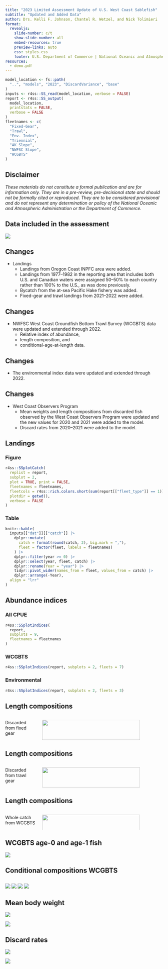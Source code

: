 ```yaml
---
title: "2023 Limited Assessment Update of U.S. West Coast Sablefish"
subtitle: "Updated and Added Data"
author: Drs. Kelli F. Johnson, Chantel R. Wetzel, and Nick Tolimieri
format:
  revealjs: 
    slide-number: c/t
    show-slide-number: all
    embed-resources: true
    preview-links: auto
    css: styles.css
    footer: U.S. Department of Commerce | National Oceanic and Atmospheric Administration | National Marine Fisheries Service
resources:
  - demo.pdf
---
```


``` r
model_location <- fs::path(
  "..", "models", "2023", "DiscardVariance", "base"
)
inputs <- r4ss::SS_read(model_location, verbose = FALSE)
report <- r4ss::SS_output(
  model_location,
  printstats = FALSE,
  verbose = FALSE
)
fleetnames <- c(
  "Fixed-Gear",
  "Trawl",
  "Env. Index",
  "Triennial",
  "AK Slope",
  "NWFSC Slope",
  "WCGBTS"
)
```

## Disclaimer

*These materials do not constitute a formal publication and are for information
only. They are in a pre-review, pre-decisional state and should not be formally
cited or reproduced. They are to be considered provisional and do not represent
any determination or policy of the National Oceanic and Atmospheric
Administration or the Department of Commerce.*

## Data included in the assessment

![](../models/2023/DiscardVariance/base/plots/data_plot.png){fig-align="center"}

## Changes {auto-animate="true"}

::: incremental
- Landings
    - Landings from Oregon Coast INPFC area were added.
    - Landings from 1977--1982 in the reporting area that includes both U.S.
      and Canadian waters were assigned 50--50\% to each country rather than
      100\% to the U.S., as was done previously.
    - Bycatch from the at-sea Pacific Hake fishery was added.
    - Fixed-gear and trawl landings from 2021--2022 were added.
:::

## Changes {auto-animate="true"}

::: incremental
- NWFSC West Coast Groundfish Bottom Trawl Survey (WCGBTS) data were updated and extended
  through 2022.
    - Relative index of abundance,
    - length composition, and
    - conditional-age-at-length data. 
:::

## Changes {auto-animate="true"}

::: incremental
- The environmental index data were updated and extended through 2022.
:::

## Changes {auto-animate="true"}

::: incremental
- West Coast Observers Program
    - Mean weights and length compositions from discarded fish observed by 
      the West Coast Observers Program were updated and the new values for 2020
      and 2021 were added to the model.
    - Discard rates from 2020--2021 were added to the model.
:::

## Landings {.smaller .scrollable}

::: panel-tabset
### Figure

```r
r4ss::SSplotCatch(
  replist = report,
  subplot = 2,
  plot = TRUE, print = FALSE,
  fleetnames = fleetnames,
  fleetcols = r4ss::rich.colors.short(sum(report[["fleet_type"]] == 1)),
  plotdir = getwd(),
  verbose = FALSE
)
```

### Table

```r
knitr::kable(
  inputs[["dat"]][["catch"]] |>
    dplyr::mutate(
      catch = format(round(catch, 2), big.mark = ","),
      fleet = factor(fleet, labels = fleetnames)
    ) |>
    dplyr::filter(year >= 0) |>
    dplyr::select(year, fleet, catch) |>
    dplyr::rename(Year = "year") |>
    tidyr::pivot_wider(names_from = fleet, values_from = catch) |>
    dplyr::arrange(-Year),
  align = "lrr"
)
```
:::

## Abundance indices {.smaller}

::: panel-tabset
### All CPUE

```r
r4ss::SSplotIndices(
  report,
  subplots = 9,
  fleetnames = fleetnames
)
```

### WCGBTS

```r
r4ss::SSplotIndices(report, subplots = 2, fleets = 7)
```

### Environmental

```r
r4ss::SSplotIndices(report, subplots = 2, fleets = 3)
```
:::

## Length compositions

:::: {.columns}
::: {.column width="20%"}
Discarded from
fixed gear
:::

::: {.column width="80%"}
![](../models/2023/DiscardVariance/base/plots/comp_lendat_bubflt1mkt1.png){height=90% .absolute top=50}
:::
::::

## Length compositions

:::: {.columns}
::: {.column width="20%"}
Discarded from
trawl gear
:::

::: {.column width="80%"}
![](../models/2023/DiscardVariance/base/plots/comp_lendat_bubflt2mkt1.png){height=90% .absolute top=50}
:::
::::

## Length compositions

:::: {.columns}
::: {.column width="20%"}
Whole catch from
WCGBTS
:::

::: {.column width="80%"}
![](../models/2023/DiscardVariance/base/plots/comp_lendat_bubflt7mkt0.png){height=90% .absolute top=50}
:::
::::

## WCGBTS age-0 and age-1 fish

![](../assessment/53Figures/data_survey_wcgbt_young-length-by-year.png){fig-align="center"}

<!--
## Age compositions

![](../models/2023/DiscardVariance/base/plots/comp_agedat__aggregated_across_time.png){fig-align="center"}
-->

## Conditional compositions WCGBTS

## {auto-animate="true"}

::: .r-stack
![](../models/2023/DiscardVariance/base/plots/comp_condAALfit_residsflt7mkt0_page4.png){.fragment .absolute bottom=0}
![](../models/2023/DiscardVariance/base/plots/comp_condAALfit_residsflt7mkt0_page3.png){.fragment .absolute bottom=0}
![](../models/2023/DiscardVariance/base/plots/comp_condAALfit_residsflt7mkt0_page2.png){.fragment .absolute bottom=0}
![](../models/2023/DiscardVariance/base/plots/comp_condAALfit_residsflt7mkt0_page1.png){.fragment .absolute bottom=0}
:::

## Mean body weight

::: {layout-ncol=2}
![](../models/2023/DiscardVariance/base/plots/bodywt_data_fltFixed Gear.png)

![](../models/2023/DiscardVariance/base/plots/bodywt_data_fltTrawl.png)
:::

## Discard rates

::: {layout-ncol=2}
![](../models/2023/DiscardVariance/base/plots/discard_dataFixed Gear.png)

![](../models/2023/DiscardVariance/base/plots/discard_dataTrawl.png)
:::
